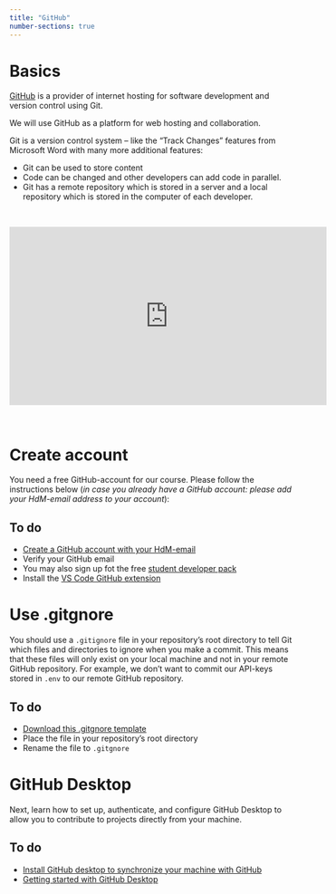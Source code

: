 ```yaml
---
title: "GitHub"
number-sections: true
---
```


# Basics

[GitHub](https://github.com/) is a provider of internet hosting for software development and version control using Git. 

:::{.callout-note}
 We will use GitHub as a platform for web hosting and collaboration.
:::

Git is a version control system -- like the "Track Changes" features from Microsoft Word with many more additional features:

- Git can be used to store content 
- Code can be changed and other developers can add code in parallel.
- Git has a remote repository which is stored in a server and a local repository which is stored in the computer of each developer.  

<br>

<iframe width="560" height="315" src="https://www.youtube.com/embed/w3jLJU7DT5E" title="YouTube video player" frameborder="0" allow="accelerometer; autoplay; clipboard-write; encrypted-media; gyroscope; picture-in-picture" allowfullscreen></iframe>  

<br>

# Create account

You need a free GitHub-account for our course. Please follow the instructions below (*in case you already have a GitHub account: please add your HdM-email address to your account*):

::: {.callout-important}
## To do

- [Create a GitHub account with your HdM-email](https://github.com/join)
- Verify your GitHub email
- You may also sign up fot the free [student developer pack](https://education.github.com/pack)  
- Install the [VS Code GitHub extension](https://code.visualstudio.com/docs/editor/github)

:::

# Use .gitgnore 

You should use a `.gitignore` file in your repository's root directory to tell Git which files and directories to ignore when you make a commit. This means that these files will only exist on your local machine and not in your remote GitHub repository. For example, we don't want to commit our API-keys stored in `.env` to our remote GitHub repository.

::: {.callout-important}
## To do

- [Download this .gitgnore template](/.gitgnore)
- Place the file in your repository's root directory
- Rename the file to `.gitgnore`

:::

<!-- To learn more about API saftey, review [this information]( https://help.openai.com/en/articles/5112595-best-practices-for-api-key-safety). -->


# GitHub Desktop

Next, learn how to set up, authenticate, and configure GitHub Desktop to allow you to contribute to projects directly from your machine.

::: {.callout-important}
## To do
- [Install GitHub desktop to synchronize your machine with GitHub](https://desktop.github.com/)
- [Getting started with GitHub Desktop](https://docs.github.com/en/desktop/installing-and-configuring-github-desktop/overview/getting-started-with-github-desktop)
:::


<!--
### GitHub SSH Key

Using the SSH protocol, you can connect and authenticate to remote servers and services from your terminal. With SSH keys, you can connect to GitHub without supplying your username and personal access token at each visit.

1. [Check for existing SSH keys](https://docs.github.com/en/authentication/connecting-to-github-with-ssh/checking-for-existing-ssh-keys)
1. [Generate a SSH-Key](https://docs.github.com/en/authentication/connecting-to-github-with-ssh/generating-a-new-ssh-key-and-adding-it-to-the-ssh-agent)
1. [Add a new SSH key](https://docs.github.com/en/authentication/connecting-to-github-with-ssh/adding-a-new-ssh-key-to-your-github-account)
1. [Test connection](https://docs.github.com/en/authentication/connecting-to-github-with-ssh/testing-your-ssh-connection)
-->

